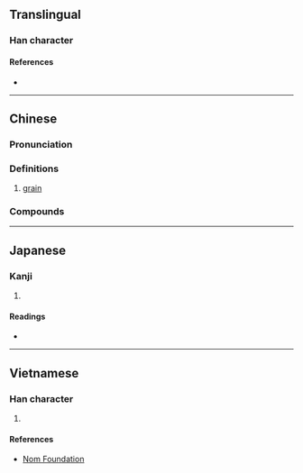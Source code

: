 {{character info/new}}
==Translingual==

===Han character===
{{Han char|rn=30|rad=口|as=09|sn=12|four=61014|canj=RMWG|ids=⿰口厘}}

====References====
* {{Han ref|kx=0201.121|dkj=04019|dj=0423.180|hdz=10652.020|uh=55B1|ud=21937|bh=B3ED|bd=46061}}

----

==Chinese==
{{zh-forms}}

===Pronunciation===
{{zh-pron
|m=lí,lǐ,1nb=Mainland,2nb=Taiwan
|cat=n
}}

===Definitions===
{{zh-hanzi}}

# [[grain]] {{gloss|unit}}

===Compounds===
{{zh-der|咖喱|啫喱}}

----

==Japanese==

===Kanji===
{{ja-kanji|grade=|rs=口09}}

# {{defn|lang=ja|sort=口09}}

====Readings====
* {{ja-readings|on=[[り]] (ri)|kun=}}

----

==Vietnamese==

===Han character===
{{vi-hantu|[[li]]|rs=口09}}

# {{defn|lang=vi|sort=口09}}

====References====
* [http://nomfoundation.org/common/nom_details.php?codepoint=55b1 Nom Foundation]